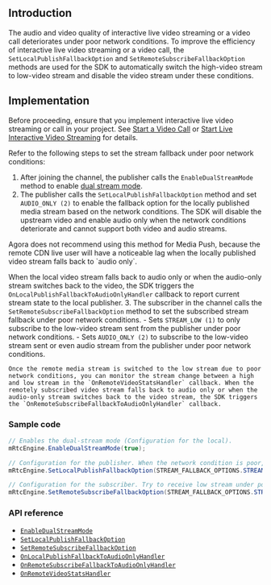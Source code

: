 <PlatformWrapper platform="unity">

## Introduction

The audio and video quality of interactive live video streaming or a video call deteriorates under poor network conditions. To improve the efficiency of interactive live video streaming or a video call, the `SetLocalPublishFallbackOption` and `SetRemoteSubscribeFallbackOption` methods are used for the SDK to automatically switch the high-video stream to low-video stream and disable the video stream under these conditions.


## Implementation

Before proceeding, ensure that you implement interactive live video streaming or call in your project. See [Start a Video Call](/3.x/video-calling/quickstart-guide/get-started-sdk) or [Start Live Interactive Video Streaming](/en/3.x/interactive-live-streaming/quickstart-guide/start-video-streaming) for details.

Refer to the following steps to set the stream fallback under poor network conditions:

1. After joining the channel, the publisher calls the `EnableDualStreamMode` method to enable [dual stream mode](../reference/glossary#dual-stream-mode).
2. The publisher calls the `SetLocalPublishFallbackOption` method and set `AUDIO_ONLY (2)` to enable the fallback option for the locally published media stream based on the network conditions. The SDK will disable the upstream video and enable audio only when the network conditions deteriorate and cannot support both video and audio streams.

<div class="alert note">Agora does not recommend using this method for Media Push, because the remote CDN live user will have a noticeable lag when the locally published video stream falls back to `audio only`.</div>

When the local video stream falls back to audio only or when the audio-only stream switches back to the video, the SDK triggers the `OnLocalPublishFallbackToAudioOnlyHandler` callback to report current stream state to the local publisher.
3. The subscriber in the channel calls the `SetRemoteSubscribeFallbackOption` method to set the subscribed stream fallback under poor network conditions.
	- Sets `STREAM_LOW (1)` to only subscribe to the low-video stream sent from the publisher under poor network conditions.
	- Sets `AUDIO_ONLY (2)` to subscribe to the low-video stream sent or even audio stream from the publisher under poor network conditions.

	Once the remote media stream is switched to the low stream due to poor network conditions, you can monitor the stream change between a high and low stream in the `OnRemoteVideoStatsHandler` callback. When the remotely subscribed video stream falls back to audio only or when the audio-only stream switches back to the video stream, the SDK triggers the `OnRemoteSubscribeFallbackToAudioOnlyHandler` callback.


### Sample code

```csharp
// Enables the dual-stream mode (Configuration for the local).
mRtcEngine.EnableDualStreamMode(true);

// Configuration for the publisher. When the network condition is poor, send audio only.
mRtcEngine.SetLocalPublishFallbackOption(STREAM_FALLBACK_OPTIONS.STREAM_FALLBACK_OPTION_AUDIO_ONLY);

// Configuration for the subscriber. Try to receive low stream under poor network conditions. When the current network conditions are not sufficient for video streams, receive audio stream only.
mRtcEngine.SetRemoteSubscribeFallbackOption(STREAM_FALLBACK_OPTIONS.STREAM_FALLBACK_OPTION_AUDIO_ONLY);
```

### API reference

- [`EnableDualStreamMode`](https://api-ref.agora.io/en/video-sdk/unity/3.x/classagora__gaming__rtc_1_1_i_rtc_engine.html#a2ed16751006195361282bf82edbeccde)
- [`SetLocalPublishFallbackOption`](https://api-ref.agora.io/en/video-sdk/unity/3.x/classagora__gaming__rtc_1_1_i_rtc_engine.html#ad4e6fc7e4f6d226a729af6cd98f049bb)
- [`SetRemoteSubscribeFallbackOption`](https://api-ref.agora.io/en/video-sdk/unity/3.x/classagora__gaming__rtc_1_1_i_rtc_engine.html#ae8c98153bac5c94f05cd08ccf9c1cceb)
- [`OnLocalPublishFallbackToAudioOnlyHandler`](https://api-ref.agora.io/en/video-sdk/unity/3.x/namespaceagora__gaming__rtc.html#a2332869b4b21af5c29939c444ffc106a)
- [`OnRemoteSubscribeFallbackToAudioOnlyHandler`](https://api-ref.agora.io/en/video-sdk/unity/3.x/namespaceagora__gaming__rtc.html#a1579ffe847479f2a4963ec2cdb670df1)
- [`OnRemoteVideoStatsHandler`](https://api-ref.agora.io/en/video-sdk/unity/3.x/namespaceagora__gaming__rtc.html#a4a0e9e6402f4e279446a0e048423e30d)

</PlatformWrapper>